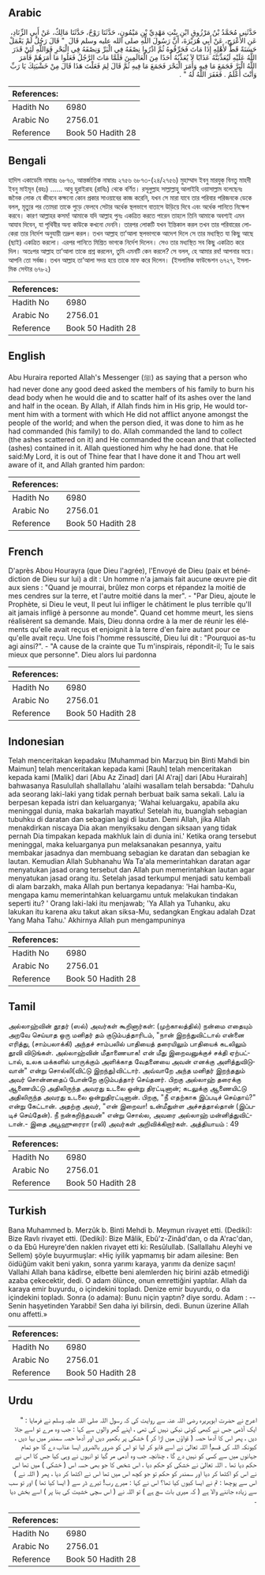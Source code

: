 ## Arabic


<div dir="rtl" lang="ar" style={{fontSize:'larger',backgroundColor:'#f8f9fa',padding:20}}>
حَدَّثَنِي مُحَمَّدُ بْنُ مَرْزُوقِ ابْنِ بِنْتِ مَهْدِيِّ بْنِ مَيْمُونٍ، حَدَّثَنَا رَوْحٌ، حَدَّثَنَا مَالِكٌ، عَنْ أَبِي الزِّنَادِ، عَنِ الأَعْرَجِ، عَنْ أَبِي هُرَيْرَةَ، أَنَّ رَسُولَ اللَّهِ صلى الله عليه وسلم قَالَ ‏ "‏ قَالَ رَجُلٌ لَمْ يَعْمَلْ حَسَنَةً قَطُّ لأَهْلِهِ إِذَا مَاتَ فَحَرِّقُوهُ ثُمَّ اذْرُوا نِصْفَهُ فِي الْبَرِّ وَنِصْفَهُ فِي الْبَحْرِ فَوَاللَّهِ لَئِنْ قَدَرَ اللَّهُ عَلَيْهِ لَيُعَذِّبَنَّهُ عَذَابًا لاَ يُعَذِّبُهُ أَحَدًا مِنَ الْعَالَمِينَ فَلَمَّا مَاتَ الرَّجُلُ فَعَلُوا مَا أَمَرَهُمْ فَأَمَرَ اللَّهُ الْبَرَّ فَجَمَعَ مَا فِيهِ وَأَمَرَ الْبَحْرَ فَجَمَعَ مَا فِيهِ ثُمَّ قَالَ لِمَ فَعَلْتَ هَذَا قَالَ مِنْ خَشْيَتِكَ يَا رَبِّ وَأَنْتَ أَعْلَمُ ‏.‏ فَغَفَرَ اللَّهُ لَهُ ‏"‏ ‏.‏
</div>
<div style={{backgroundColor:'#f8f9fa',padding:20, marginBottom: 10}}><table> <thead> <tr> <th>References:</th> <th></th> </tr> </thead> <tbody><tr><td>Hadith No</td><td>6980</td></tr><tr><td>Arabic No</td><td>2756.01</td></tr><tr><td>Reference</td><td>Book 50 Hadith 28</td></tr></tbody></table></div>

## Bengali


<div dir="ltr" lang="bn" style={{fontSize:'larger',backgroundColor:'#f8f9fa',padding:20}}>
হাদিস একাডেমি নাম্বারঃ ৬৮৭৩, আন্তর্জাতিক নাম্বারঃ ২৭৫৬ ৬৮৭৩-(২৪/২৭৫৬) মুহাম্মাদ ইবনু মারযুক্ বিনতু মাহদী ইবনু মাইমূন (রহঃ) ...... আবু হুরাইরাহ (রাযিঃ) থেকে বর্ণিত। রসূলুল্লাহ সাল্লাল্লাহু আলাইহি ওয়াসাল্লাম বলেছেনঃ জনৈক লোক যে জীবনে কক্ষনো কোন প্রকার সাওয়াবের কাজ করেনি, যখন সে মারা যাবে তার পরিবার পরিজনকে ডেকে বলল, মৃত্যুর পর তোমরা তাকে পুড়ে ফেলবে সেটার অর্ধেক স্থলভাগে বাতাসে উড়িয়ে দিবে এবং অর্ধেক পানিতে নিক্ষেপ করবে। কারণ আল্লাহর কসম! আমাকে যদি আল্লাহ পুনঃ একত্রিত করতে পারেন তাহলে তিনি আমাকে অবশ্যই এমন আযাব দিবেন, যা পৃথিবীর অন্য কাউকে কখনো দেননি। তারপর লোকটি যখন ইন্তিকাল করল তখন তার পরিবারের লোকেরা তার নির্দেশ অনুযায়ী তদ্রুপ করল। তখন আল্লাহ তা’আলা স্থলভাগকে আদেশ দিলে সে তার মধ্যস্থিত যা কিছু আছে (ছাই) একত্রিত করলো। এরপর পানিতে মিশ্রিত ভাগকে নির্দেশ দিলেন। সেও তার মধ্যস্থিত সব কিছু একত্রিত করে দিল। অতঃপর আল্লাহ তা’আলা তাকে প্রশ্ন করলেন, তুমি এমনটি কেন করলে? সে বলল, হে আমার রব! আপনার ভয়ে। আপনি তো সর্বজ্ঞ। তখন আল্লাহ তা’আলা সদয় হয়ে তাকে মাফ করে দিলেন। (ইসলামিক ফাউন্ডেশন ৬৭২৭, ইসলামিক সেন্টার ৬৭৮২)
</div>
<div style={{backgroundColor:'#f8f9fa',padding:20, marginBottom: 10}}><table> <thead> <tr> <th>References:</th> <th></th> </tr> </thead> <tbody><tr><td>Hadith No</td><td>6980</td></tr><tr><td>Arabic No</td><td>2756.01</td></tr><tr><td>Reference</td><td>Book 50 Hadith 28</td></tr></tbody></table></div>

## English


<div dir="ltr" lang="en" style={{fontSize:'larger',backgroundColor:'#f8f9fa',padding:20}}>
Abu Huraira reported Allah's Messenger (ﷺ) as saying that a person who had never done any good deed asked the members of his family to burn his dead body when he would die and to scatter half of its ashes over the land and half in the ocean. By Allah, if Allah finds him in His grip, He would torment him with a torment with which He did not afflict anyone amongst the people of the world; and when the person died, it was done to him as he had commanded (his family) to do. Allah commanded the land to collect (the ashes scattered on it) and He commanded the ocean and that collected (ashes) contained in it. Allah questioned him why he had done. that He said:My Lord, it is out of Thine fear that I have done it and Thou art well aware of it, and Allah granted him pardon:
</div>
<div style={{backgroundColor:'#f8f9fa',padding:20, marginBottom: 10}}><table> <thead> <tr> <th>References:</th> <th></th> </tr> </thead> <tbody><tr><td>Hadith No</td><td>6980</td></tr><tr><td>Arabic No</td><td>2756.01</td></tr><tr><td>Reference</td><td>Book 50 Hadith 28</td></tr></tbody></table></div>

## French


<div dir="ltr" lang="fr" style={{fontSize:'larger',backgroundColor:'#f8f9fa',padding:20}}>
D'après Abou Hourayra (que Dieu l'agrée), l'Envoyé de Dieu (paix et bénédiction de Dieu sur lui) a dit : Un homme n'a jamais fait aucune œuvre pie dit aux siens : "Quand je mourrai, brûlez mon corps et répandez la moitié de mes cendres sur la terre, et l'autre moitié dans la mer". - "Par Dieu, ajoute le Prophète, si Dieu le veut, Il peut lui infliger le châtiment le plus terrible qu'Il ait jamais infligé à personne au monde". Quand cet homme meurt, les siens réalisèrent sa demande. Mais, Dieu donna ordre à la mer de réunir les éléments qu'elle avait reçus et enjoignit à la terre d'en faire autant pour ce qu'elle avait reçu. Une fois l'homme ressuscité, Dieu lui dit : "Pourquoi as-tu agi ainsi?". - "A cause de la crainte que Tu m'inspirais, répondit-il; Tu le sais mieux que personne". Dieu alors lui pardonna
</div>
<div style={{backgroundColor:'#f8f9fa',padding:20, marginBottom: 10}}><table> <thead> <tr> <th>References:</th> <th></th> </tr> </thead> <tbody><tr><td>Hadith No</td><td>6980</td></tr><tr><td>Arabic No</td><td>2756.01</td></tr><tr><td>Reference</td><td>Book 50 Hadith 28</td></tr></tbody></table></div>

## Indonesian


<div dir="ltr" lang="id" style={{fontSize:'larger',backgroundColor:'#f8f9fa',padding:20}}>
Telah menceritakan kepadaku [Muhammad bin Marzuq bin Binti Mahdi bin Maimun] telah menceritakan kepada kami [Rauh] telah menceritakan kepada kami [Malik] dari [Abu Az Zinad] dari [Al A'raj] dari [Abu Hurairah] bahwasanya Rasulullah shallallahu 'alaihi wasallam telah bersabda: "Dahulu ada seorang laki-laki yang tidak pernah berbuat baik sama sekali. Lalu ia berpesan kepada istri dan keluarganya; 'Wahai keluargaku, apabila aku meninggal dunia, maka bakarlah mayatku! Setelah itu, buanglah sebagian tubuhku di daratan dan sebagian lagi di lautan. Demi Allah, jika Allah menakdirkan niscaya Dia akan menyiksaku dengan siksaan yang tidak pernah Dia timpakan kepada makhluk lain di dunia ini.' Ketika orang tersebut meninggal, maka keluarganya pun melaksanakan pesannya, yaitu membakar jasadnya dan membuang sebagian ke daratan dan sebagian ke lautan. Kemudian Allah Subhanahu Wa Ta'ala memerintahkan daratan agar menyatukan jasad orang tersebut dan Allah pun memerintahkan lautan agar menyatukan jasad orang itu. Setelah jasad terkumpul menjadi satu kembali di alam barzakh, maka Allah pun bertanya kepadanya: 'Hai hamba-Ku, mengapa kamu memerintahkan keluargamu untuk melakukan tindakan seperti itu? ' Orang laki-laki itu menjawab; 'Ya Allah ya Tuhanku, aku lakukan itu karena aku takut akan siksa-Mu, sedangkan Engkau adalah Dzat Yang Maha Tahu.' Akhirnya Allah pun mengampuninya
</div>
<div style={{backgroundColor:'#f8f9fa',padding:20, marginBottom: 10}}><table> <thead> <tr> <th>References:</th> <th></th> </tr> </thead> <tbody><tr><td>Hadith No</td><td>6980</td></tr><tr><td>Arabic No</td><td>2756.01</td></tr><tr><td>Reference</td><td>Book 50 Hadith 28</td></tr></tbody></table></div>

## Tamil


<div dir="ltr" lang="ta" style={{fontSize:'larger',backgroundColor:'#f8f9fa',padding:20}}>
அல்லாஹ்வின் தூதர் (ஸல்) அவர்கள் கூறினார்கள்: (முற்காலத்தில்) நன்மை எதையும் அறவே செய்யாத ஒரு மனிதர் தம் குடும்பத்தாரிடம், "நான் இறந்துவிட்டால் என்னை எரித்து, (சாம்பலாக்கி) அந்தச் சாம்பலில் பாதியைத் தரையிலும் பாதியைக் கடலிலும் தூவி விடுங்கள். அல்லாஹ்வின் மீதாணையாக! என் மீது இறைவனுக்குச் சக்தி ஏற்பட்டால், உலக மக்களில் யாருக்கும் அளிக்காத வேதனையை அவன் எனக்கு அளித்துவிடுவான்" என்று சொல்லி(விட்டு இறந்து)விட்டார். அவ்வாறே அந்த மனிதர் இறந்ததும் அவர் சொன்னதைப் போன்றே குடும்பத்தார் செய்தனர். பிறகு அல்லாஹ் தரைக்கு ஆணையிட்டு அதிலிருந்த அவரது உடலை ஒன்று திரட்டினான்; கடலுக்கு ஆணையிட்டு அதிலிருந்த அவரது உடலை ஒன்றுதிரட்டினான். பிறகு, "நீ எதற்காக இப்படிச் செய்தாய்?" என்று கேட்டான். அதற்கு அவர், "என் இறைவா! உன்மீதுள்ள அச்சத்தால்தான் (இப்படிச் செய்தேன்). நீ நன்கறிந்தவன்" என்று சொல்ல, அவரை அல்லாஹ் மன்னித்துவிட்டான்.- இதை அபூஹுரைரா (ரலி) அவர்கள் அறிவிக்கிறார்கள். அத்தியாயம் : 49
</div>
<div style={{backgroundColor:'#f8f9fa',padding:20, marginBottom: 10}}><table> <thead> <tr> <th>References:</th> <th></th> </tr> </thead> <tbody><tr><td>Hadith No</td><td>6980</td></tr><tr><td>Arabic No</td><td>2756.01</td></tr><tr><td>Reference</td><td>Book 50 Hadith 28</td></tr></tbody></table></div>

## Turkish


<div dir="ltr" lang="tr" style={{fontSize:'larger',backgroundColor:'#f8f9fa',padding:20}}>
Bana Muhammed b. Merzûk b. Binti Mehdi b. Meymun rivayet etti. (Dediki): Bize Ravlı rivayet etti. (Dediki): Bize Mâlik, Ebû'z-Zinâd'dan, o da A'rac'dan, o da Ebû Hureyre'den naklen rivayet etti ki: Resûlullab. (Sallallahu Aleyhi ve Sellem) şöyle buyurmuşlar: «Hiç iyilik yapmamış bir adam ailesine: Ben öidüğüm vakit beni yakın, sonra yarımı karaya, yarımı da denize saçın! Vallahi Allah bana kâdîrse, elbette beni alemlerden hiç birini azâb etmediği azaba çekecektir, dedi. O adam ölünce, onun emrettiğini yaptılar. Allah da karaya emir buyurdu, o içindekini topladı. Denize emir buyurdu, o da içindekini topladı. Sonra (o adama): Bunu niçin yaptın? diye sordu. Adam : -- Senin haşyetinden Yarabbi! Sen daha iyi bilirsin, dedi. Bunun üzerine Allah onu affetti.»
</div>
<div style={{backgroundColor:'#f8f9fa',padding:20, marginBottom: 10}}><table> <thead> <tr> <th>References:</th> <th></th> </tr> </thead> <tbody><tr><td>Hadith No</td><td>6980</td></tr><tr><td>Arabic No</td><td>2756.01</td></tr><tr><td>Reference</td><td>Book 50 Hadith 28</td></tr></tbody></table></div>

## Urdu


<div dir="rtl" lang="ur" style={{fontSize:'larger',backgroundColor:'#f8f9fa',padding:20}}>
اعرج نے حضرت ابوہریرہ رضی اللہ عنہ سے روایت کی کہ رسول اللہ صلی اللہ علیہ وسلم نے فرمایا : " ایک آڈمی جس نے کبھی کوئی نیکی نہیں کی تھی ، اپنے گھر والوں سے کہا : جب وہ مرے تو اسے جلا دیں ، پھر اس کا آدھا حصہ ( ۃواؤں میں اڑا کر ) خشکی پر بکھیر دیں اور آدھا حصہ سمندر میں بہا دیں ، کیونکہ اللہ کی قسم! اللہ تعالیٰ نے اسے قابو کر لیا تو اس کو ضرور بالضرور ایسا عذاب دے گا جو تمام جہانوں میں سے کسی کو نہیں دے گا ، چنانچہ جب وہ آدمی مر گیا تو انہوں نے وہی کیا جس کا اس نے حکم دیا تھا ۔ اللہ تعالیٰ نے خشکی کو حکم دیا ، اس شخص کا جو بھی حسہ اس ( خشکی ) میں تھا اس نے اس کو اکٹھا کر دیا اور سمندر کو حکم تو جو کچھ اس میں تھا اس نے اکٹھا کر دیا ، پھر ( اللہ نے ) اس سے پوچھا : تم نے ایسا کیوں کیا تھا؟ اس نے کہا : میرے رب! تیرے ڈر سے ( ایسا کیا تھا ) اور تو سب سے زیادہ جاننے والا ہے ( کہ میری بات سچ ہے ) تو اللہ نے ( اس سچی خشیت کی بنا پر ) اسے بخش دیا ۔
</div>
<div style={{backgroundColor:'#f8f9fa',padding:20, marginBottom: 10}}><table> <thead> <tr> <th>References:</th> <th></th> </tr> </thead> <tbody><tr><td>Hadith No</td><td>6980</td></tr><tr><td>Arabic No</td><td>2756.01</td></tr><tr><td>Reference</td><td>Book 50 Hadith 28</td></tr></tbody></table></div>